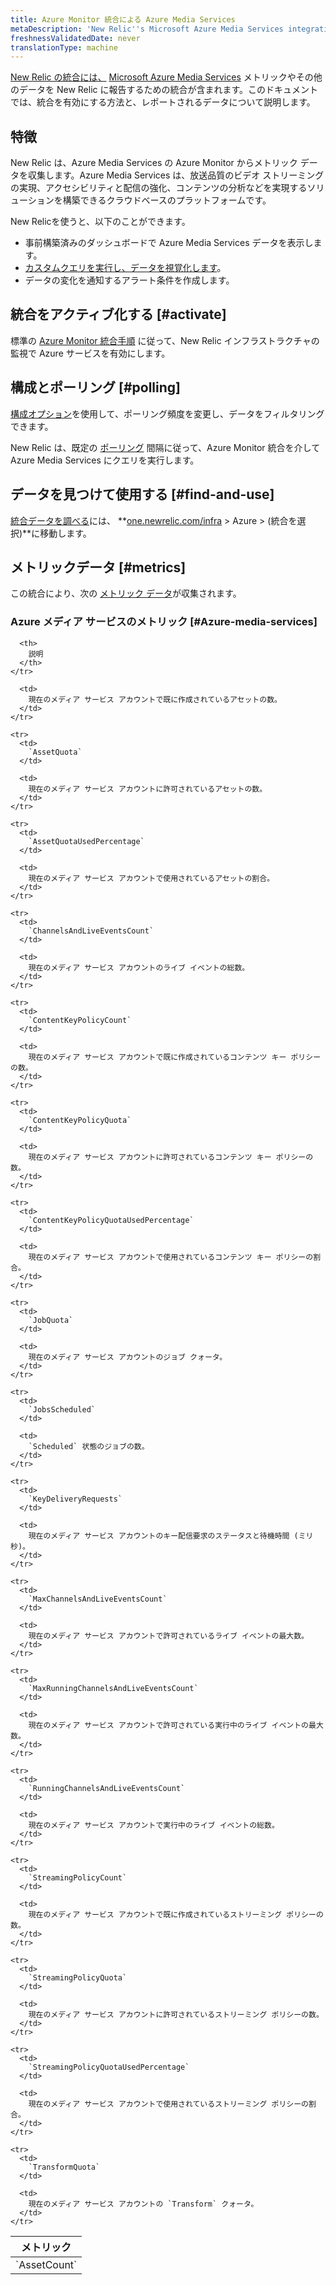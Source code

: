 ```yaml
---
title: Azure Monitor 統合による Azure Media Services
metaDescription: 'New Relic''s Microsoft Azure Media Services integration: what data it reports and how to enable it.'
freshnessValidatedDate: never
translationType: machine
---
```


[New Relic の統合には、](/docs/infrastructure/integrations-getting-started/getting-started/introduction-infrastructure-integrations) [Microsoft Azure Media Services](https://learn.microsoft.com/en-us/azure/media-services) メトリックやその他のデータを New Relic に報告するための統合が含まれます。このドキュメントでは、統合を有効にする方法と、レポートされるデータについて説明します。

## 特徴

New Relic は、Azure Media Services の Azure Monitor からメトリック データを収集します。Azure Media Services は、放送品質のビデオ ストリーミングの実現、アクセシビリティと配信の強化、コンテンツの分析などを実現するソリューションを構築できるクラウドベースのプラットフォームです。

New Relicを使うと、以下のことができます。

* 事前構築済みのダッシュボードで Azure Media Services データを表示します。
* [カスタムクエリを実行し、データを視覚化します](/docs/infrastructure/integrations-getting-started/getting-started/use-integration-data-new-relic-insights)。
* データの変化を通知するアラート条件を作成します。

## 統合をアクティブ化する [#activate]

標準の [Azure Monitor 統合手順](/docs/infrastructure/microsoft-azure-integrations/azure-integrations-list/azure-monitor) に従って、New Relic インフラストラクチャの監視で Azure サービスを有効にします。

## 構成とポーリング [#polling]

[構成オプション](/docs/infrastructure/microsoft-azure-integrations/azure-integrations-list/azure-monitor/#settings)を使用して、ポーリング頻度を変更し、データをフィルタリングできます。

New Relic は、既定の [ポーリング](/docs/infrastructure/microsoft-azure-integrations/azure-integrations-list/azure-monitor/#settings) 間隔に従って、Azure Monitor 統合を介して Azure Media Services にクエリを実行します。

## データを見つけて使用する [#find-and-use]

[統合データを調べる](/docs/infrastructure/integrations/find-use-infrastructure-integration-data)には、 **[one.newrelic.com/infra](https://one.newrelic.com/infra) > Azure > (統合を選択)**に移動します。

## メトリックデータ [#metrics]

この統合により、次の [メトリック データ](/docs/infrastructure/integrations-getting-started/getting-started/understand-integration-data-data-types#metric)が収集されます。

### Azure メディア サービスのメトリック [#Azure-media-services]

<table>
  <thead>
    <tr>
      <th style={{ width: "300px" }}>
        メトリック
      </th>

      <th>
        説明
      </th>
    </tr>
  </thead>

  <tbody>
    <tr>
      <td>
        `AssetCount`
      </td>

      <td>
        現在のメディア サービス アカウントで既に作成されているアセットの数。
      </td>
    </tr>

    <tr>
      <td>
        `AssetQuota`
      </td>

      <td>
        現在のメディア サービス アカウントに許可されているアセットの数。
      </td>
    </tr>

    <tr>
      <td>
        `AssetQuotaUsedPercentage`
      </td>

      <td>
        現在のメディア サービス アカウントで使用されているアセットの割合。
      </td>
    </tr>

    <tr>
      <td>
        `ChannelsAndLiveEventsCount`
      </td>

      <td>
        現在のメディア サービス アカウントのライブ イベントの総数。
      </td>
    </tr>

    <tr>
      <td>
        `ContentKeyPolicyCount`
      </td>

      <td>
        現在のメディア サービス アカウントで既に作成されているコンテンツ キー ポリシーの数。
      </td>
    </tr>

    <tr>
      <td>
        `ContentKeyPolicyQuota`
      </td>

      <td>
        現在のメディア サービス アカウントに許可されているコンテンツ キー ポリシーの数。
      </td>
    </tr>

    <tr>
      <td>
        `ContentKeyPolicyQuotaUsedPercentage`
      </td>

      <td>
        現在のメディア サービス アカウントで使用されているコンテンツ キー ポリシーの割合。
      </td>
    </tr>

    <tr>
      <td>
        `JobQuota`
      </td>

      <td>
        現在のメディア サービス アカウントのジョブ クォータ。
      </td>
    </tr>

    <tr>
      <td>
        `JobsScheduled`
      </td>

      <td>
        `Scheduled` 状態のジョブの数。
      </td>
    </tr>

    <tr>
      <td>
        `KeyDeliveryRequests`
      </td>

      <td>
        現在のメディア サービス アカウントのキー配信要求のステータスと待機時間 (ミリ秒)。
      </td>
    </tr>

    <tr>
      <td>
        `MaxChannelsAndLiveEventsCount`
      </td>

      <td>
        現在のメディア サービス アカウントで許可されているライブ イベントの最大数。
      </td>
    </tr>

    <tr>
      <td>
        `MaxRunningChannelsAndLiveEventsCount`
      </td>

      <td>
        現在のメディア サービス アカウントで許可されている実行中のライブ イベントの最大数。
      </td>
    </tr>

    <tr>
      <td>
        `RunningChannelsAndLiveEventsCount`
      </td>

      <td>
        現在のメディア サービス アカウントで実行中のライブ イベントの総数。
      </td>
    </tr>

    <tr>
      <td>
        `StreamingPolicyCount`
      </td>

      <td>
        現在のメディア サービス アカウントで既に作成されているストリーミング ポリシーの数。
      </td>
    </tr>

    <tr>
      <td>
        `StreamingPolicyQuota`
      </td>

      <td>
        現在のメディア サービス アカウントに許可されているストリーミング ポリシーの数。
      </td>
    </tr>

    <tr>
      <td>
        `StreamingPolicyQuotaUsedPercentage`
      </td>

      <td>
        現在のメディア サービス アカウントで使用されているストリーミング ポリシーの割合。
      </td>
    </tr>

    <tr>
      <td>
        `TransformQuota`
      </td>

      <td>
        現在のメディア サービス アカウントの `Transform` クォータ。
      </td>
    </tr>
  </tbody>
</table>